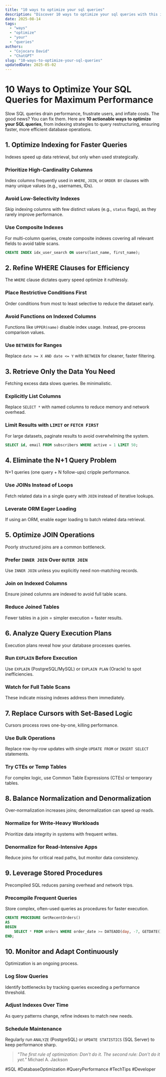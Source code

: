 ```yaml
---
title: "10 ways to optimize your sql queries"
description: "Discover 10 ways to optimize your sql queries with this in-depth guide, providing actionable insights and practical tips to boost your knowledge and results."
date: 2025-08-14
tags:
  - "ways"
  - "optimize"
  - "your"
  - "queries"
authors:
  - "Cojocaru David"
  - "ChatGPT"
slug: "10-ways-to-optimize-your-sql-queries"
updatedDate: 2025-05-02
---
```


# 10 Ways to Optimize Your SQL Queries for Maximum Performance  

Slow SQL queries drain performance, frustrate users, and inflate costs. The good news? You can fix them. Here are **10 actionable ways to optimize your SQL queries**, from indexing strategies to query restructuring, ensuring faster, more efficient database operations.  

## 1. Optimize Indexing for Faster Queries  

Indexes speed up data retrieval, but only when used strategically.  

### Prioritize High-Cardinality Columns  
Index columns frequently used in `WHERE`, `JOIN`, or `ORDER BY` clauses with many unique values (e.g., usernames, IDs).  

### Avoid Low-Selectivity Indexes  
Skip indexing columns with few distinct values (e.g., `status` flags), as they rarely improve performance.  

### Use Composite Indexes  
For multi-column queries, create composite indexes covering all relevant fields to avoid table scans.  

```sql  
CREATE INDEX idx_user_search ON users(last_name, first_name);  
```  

## 2. Refine WHERE Clauses for Efficiency  

The `WHERE` clause dictates query speed optimize it ruthlessly.  

### Place Restrictive Conditions First  
Order conditions from most to least selective to reduce the dataset early.  

### Avoid Functions on Indexed Columns  
Functions like `UPPER(name)` disable index usage. Instead, pre-process comparison values.  

### Use `BETWEEN` for Ranges  
Replace `date >= X AND date <= Y` with `BETWEEN` for cleaner, faster filtering.  

## 3. Retrieve Only the Data You Need  

Fetching excess data slows queries. Be minimalistic.  

### Explicitly List Columns  
Replace `SELECT *` with named columns to reduce memory and network overhead.  

### Limit Results with `LIMIT` or `FETCH FIRST`  
For large datasets, paginate results to avoid overwhelming the system.  

```sql  
SELECT id, email FROM subscribers WHERE active = 1 LIMIT 50;  
```  

## 4. Eliminate the N+1 Query Problem  

N+1 queries (one query + N follow-ups) cripple performance.  

### Use JOINs Instead of Loops  
Fetch related data in a single query with `JOIN` instead of iterative lookups.  

### Leverate ORM Eager Loading  
If using an ORM, enable eager loading to batch related data retrieval.  

## 5. Optimize JOIN Operations  

Poorly structured joins are a common bottleneck.  

### Prefer `INNER JOIN` Over `OUTER JOIN`  
Use `INNER JOIN` unless you explicitly need non-matching records.  

### Join on Indexed Columns  
Ensure joined columns are indexed to avoid full table scans.  

### Reduce Joined Tables  
Fewer tables in a join = simpler execution = faster results.  

## 6. Analyze Query Execution Plans  

Execution plans reveal how your database processes queries.  

### Run `EXPLAIN` Before Execution  
Use `EXPLAIN` (PostgreSQL/MySQL) or `EXPLAIN PLAN` (Oracle) to spot inefficiencies.  

### Watch for Full Table Scans  
These indicate missing indexes address them immediately.  

## 7. Replace Cursors with Set-Based Logic  

Cursors process rows one-by-one, killing performance.  

### Use Bulk Operations  
Replace row-by-row updates with single `UPDATE FROM` or `INSERT SELECT` statements.  

### Try CTEs or Temp Tables  
For complex logic, use Common Table Expressions (CTEs) or temporary tables.  

## 8. Balance Normalization and Denormalization  

Over-normalization increases joins; denormalization can speed up reads.  

### Normalize for Write-Heavy Workloads  
Prioritize data integrity in systems with frequent writes.  

### Denormalize for Read-Intensive Apps  
Reduce joins for critical read paths, but monitor data consistency.  

## 9. Leverage Stored Procedures  

Precompiled SQL reduces parsing overhead and network trips.  

### Precompile Frequent Queries  
Store complex, often-used queries as procedures for faster execution.  

```sql  
CREATE PROCEDURE GetRecentOrders()  
AS  
BEGIN  
    SELECT * FROM orders WHERE order_date >= DATEADD(day, -7, GETDATE());  
END;  
```  

## 10. Monitor and Adapt Continuously  

Optimization is an ongoing process.  

### Log Slow Queries  
Identify bottlenecks by tracking queries exceeding a performance threshold.  

### Adjust Indexes Over Time  
As query patterns change, refine indexes to match new needs.  

### Schedule Maintenance  
Regularly run `ANALYZE` (PostgreSQL) or `UPDATE STATISTICS` (SQL Server) to keep performance sharp.  

> _"The first rule of optimization: Don't do it. The second rule: Don't do it yet."_   Michael A. Jackson  

#SQL #DatabaseOptimization #QueryPerformance #TechTips #Developer